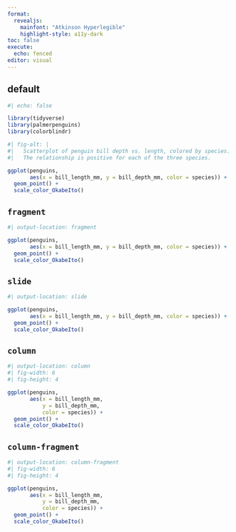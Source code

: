 ```yaml
---
format: 
  revealjs:
    mainfont: "Atkinson Hyperlegible"
    highlight-style: a11y-dark
toc: false
execute: 
  echo: fenced
editor: visual
---
```


## default

```r
#| echo: false

library(tidyverse)
library(palmerpenguins)
library(colorblindr)
```

```r
#| fig-alt: |
#|   Scatterplot of penguin bill depth vs. length, colored by species.
#|   The relationship is positive for each of the three species.

ggplot(penguins, 
       aes(x = bill_length_mm, y = bill_depth_mm, color = species)) +
  geom_point() +
  scale_color_OkabeIto()
```

## `fragment`

```r
#| output-location: fragment

ggplot(penguins, 
       aes(x = bill_length_mm, y = bill_depth_mm, color = species)) +
  geom_point() +
  scale_color_OkabeIto()
```

## `slide`

```r
#| output-location: slide

ggplot(penguins, 
       aes(x = bill_length_mm, y = bill_depth_mm, color = species)) +
  geom_point() +
  scale_color_OkabeIto()
```

## `column`

```r
#| output-location: column
#| fig-width: 6
#| fig-height: 4

ggplot(penguins, 
       aes(x = bill_length_mm, 
           y = bill_depth_mm, 
           color = species)) +
  geom_point() +
  scale_color_OkabeIto()
```

## `column-fragment`

```r
#| output-location: column-fragment
#| fig-width: 6
#| fig-height: 4

ggplot(penguins, 
       aes(x = bill_length_mm, 
           y = bill_depth_mm, 
           color = species)) +
  geom_point() +
  scale_color_OkabeIto()
```

